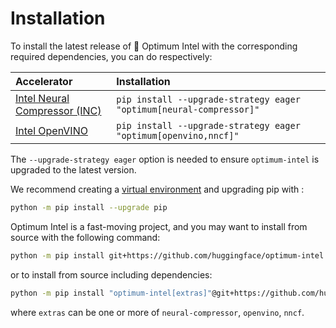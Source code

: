 <!---
Copyright 2022 The HuggingFace Team. All rights reserved.

Licensed under the Apache License, Version 2.0 (the "License");
you may not use this file except in compliance with the License.
You may obtain a copy of the License at

    http://www.apache.org/licenses/LICENSE-2.0

Unless required by applicable law or agreed to in writing, software
distributed under the License is distributed on an "AS IS" BASIS,
WITHOUT WARRANTIES OR CONDITIONS OF ANY KIND, either express or implied.
See the License for the specific language governing permissions and
limitations under the License.
-->

# Installation

To install the latest release of 🤗 Optimum Intel with the corresponding required dependencies, you can do respectively:

| Accelerator                                                                                                            | Installation                                                       |
|:-----------------------------------------------------------------------------------------------------------------------|:-------------------------------------------------------------------|
| [Intel Neural Compressor (INC)](https://www.intel.com/content/www/us/en/developer/tools/oneapi/neural-compressor.html) | `pip install --upgrade-strategy eager "optimum[neural-compressor]"`|
| [Intel OpenVINO](https://docs.openvino.ai/latest/index.html)                                                           | `pip install --upgrade-strategy eager "optimum[openvino,nncf]"`    |

The `--upgrade-strategy eager` option is needed to ensure `optimum-intel` is upgraded to the latest version.

We recommend creating a [virtual environment](https://packaging.python.org/en/latest/guides/installing-using-pip-and-virtual-environments/#creating-a-virtual-environment) and upgrading pip with :
```bash
python -m pip install --upgrade pip
```

Optimum Intel is a fast-moving project, and you may want to install from source with the following command:

```bash
python -m pip install git+https://github.com/huggingface/optimum-intel.git
```

or to install from source including dependencies:

```bash
python -m pip install "optimum-intel[extras]"@git+https://github.com/huggingface/optimum-intel.git
```

where `extras` can be one or more of `neural-compressor`, `openvino`, `nncf`.